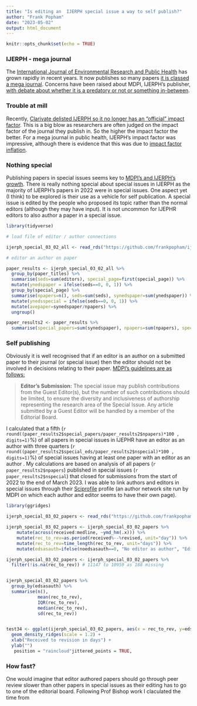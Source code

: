 ```yaml
---
title: "Is editing an  IJERPH special issue a way to self publish?"
author: "Frank Popham"
date: "2023-05-02"
output: html_document
---
```


```r
knitr::opts_chunk$set(echo = TRUE)
```

### IJERPH - mega journal

The [International Journal of Environmental Research and Public Health](https://www.mdpi.com/journal/ijerph) has grown rapidly in recent years. It now publishes so many papers [it is classed a mega journal](https://jamanetwork.com/journals/jama/article-abstract/2802853). Concerns have been raised about MDPI, IJERPH's publisher, [with debate about whether it is a predatory or not or something in-between](https://paolocrosetto.wordpress.com/2021/04/12/is-mdpi-a-predatory-publisher/).

### Trouble at mill

Recently, [Clarivate delisted IJERPH so it no longer has an "official" impact factor](https://www.science.org/content/article/fast-growing-open-access-journals-stripped-coveted-impact-factors). This is a big blow as researchers are often judged on the impact factor of the journal they publish in. So the higher the impact factor the better. For a mega journal in public health, IJERPH's impact factor was impressive, although there is evidence that this was due to [impact factor inflation](https://mahansonresearch.weebly.com/blog/mdpi-mega-journal-delisted-by-clarivate-web-of-science).

### Nothing special

Publishing papers in special issues seems key to [MDPI's and IJERPH's growth](https://paolocrosetto.wordpress.com/2021/04/12/is-mdpi-a-predatory-publisher/). There is really nothing special about special issues in IJERPH as the majority of IJERPH's papers in 2022 were in special issues. One aspect yet (I think) to be explored is their use as a vehicle for self publication. A special issue is edited by the people who proposed its topic rather than the normal editors (although they may have input). It is not uncommon for IJEPHR editors to also author a paper in a special issue.

```r

library(tidyverse)

# load file of editor / author connections

ijerph_special_03_02_all <- read_rds("https://github.com/frankpopham/ijerph/blob/master/data/ijerph_special_03_02_all.RDS?raw=true")

# editor an author on paper

paper_results <- ijerph_special_03_02_all %>%
  group_by(paper_titles) %>%
  summarise(seds=sum(editors), special_page=first(special_page)) %>%
  mutate(ynedspaper = ifelse(seds==0, 0, 1)) %>%
  group_by(special_page) %>%
  summarise(npapers=n(), seds=sum(seds), synedspaper=sum(ynedspaper)) %>%
  mutate(ynedsspecial = ifelse(seds==0, 0, 1)) %>%
  mutate(avepaper=synedspaper/npapers) %>%
  ungroup()

paper_results2 <- paper_results %>%
  summarise(special_papers=sum(synedspaper), npapers=sum(npapers), special_eds=sum(ynedsspecial), nspecial=n())


```

### Self publishing

Obviously it is well recognised that if an editor is an author on a submitted paper to their journal (or special issue) then the editor should not be involved in decisions relating to their paper. [MDPI's guidelines are as follows:](https://www.mdpi.com/special_issues_guidelines)

> **Editor's Submission:** The special issue may publish contributions from the Guest Editor(s), but the number of such contributions should be limited, to ensure the diversity and inclusiveness of authorship representing the research area of the Special Issue. Any article submitted by a Guest Editor will be handled by a member of the Editorial Board.

I calculated that a fifth (`r round((paper_results2$special_papers/paper_results2$npapers)*100 , digits=1)`%) of all papers in special issues in IJEPHR have an editor as an author with three quarters (`r round((paper_results2$special_eds/paper_results2$nspecial)*100 , digits=1)`%) of special issues having at least one paper with an editor as an author . My calculations are based on analysis of all papers (`r paper_results2$npapers`) published in special issues (`r paper_results2$nspecial`) that closed for submissions from the start of 2022 to the end of March 2023. I was able to link authors and editors in special issues through their [Sciprofile](https://sciprofiles.com/) profile (an author network site run by MDPI on which each author and editor seems to have their own page).

```r
library(ggridges)

ijerph_special_03_02_papers <- read_rds("https://github.com/frankpopham/ijerph/blob/master/data/ijerph_special_03_02_papers.RDS?raw=true")

ijerph_special_03_02_papers <- ijerph_special_03_02_papers %>%
    mutate(across(received:medline, ~ymd_hm(.x))) %>%
    mutate(rec_to_rev=as.period(received%--%revised, unit="day")) %>%
    mutate(rec_to_rev=time_length(rec_to_rev, unit="days")) %>%
    mutate(edsasauth=ifelse(noedsasauth==0, "No editor as author", "Editor as author"))

ijerph_special_03_02_papers <- ijerph_special_03_02_papers %>%
  filter(!is.na(rec_to_rev)) # 11147 to 10959 as 188 missing


ijerph_special_03_02_papers %>%
  group_by(edsasauth) %>%
  summarise(n(),
            mean(rec_to_rev),
            IQR(rec_to_rev),
            median(rec_to_rev),
            sd(rec_to_rev))


test34 <- ggplot(ijerph_special_03_02_papers, aes(x = rec_to_rev, y=edsasauth)) +
  geom_density_ridges(scale = 1.2) +
  xlab("Received to revision in days") +
  ylab("")
   position = "raincloud"jittered_points = TRUE,
```


### How fast?

One would imagine that editor authored papers should go through peer review slower than other papers in special issues as their editing has to go to one of the editorial board. Following Prof Bishop work I claculated the time from 
